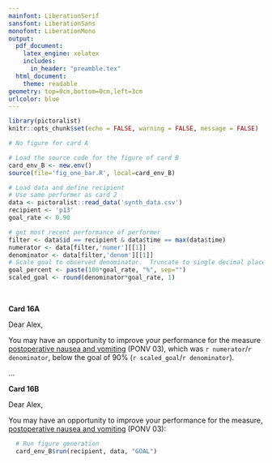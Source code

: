 ```yaml
---
mainfont: LiberationSerif
sansfont: LiberationSans
monofont: LiberationMono
output: 
  pdf_document:
    latex_engine: xelatex
    includes:
      in_header: "preamble.tex"
  html_document:
    theme: readable
geometry: top=0cm,bottom=0cm,left=3cm
urlcolor: blue
---
```


```r
library(pictoralist)
knitr::opts_chunk$set(echo = FALSE, warning = FALSE, message = FALSE)

# No figure for card A

# Load the source code for the figure of card B
card_env_B <- new.env()
source(file='fig_one_bar.R', local=card_env_B)

# Load data and define recipient
# Use same performer as card 2
data <- pictoralist::read_data('synth_data.csv')
recipient <- 'p13'
goal_rate <- 0.90

# get most recent performance of performer
filter <- data$id == recipient & data$time == max(data$time)
numerator <- data[filter,'numer'][[1]]
denominator <- data[filter,'denom'][[1]]
# Scale goal to observed denominator.  Truncate to single decimal place
goal_percent <- paste(100*goal_rate, "%", sep="")
scaled_goal <- round(denominator*goal_rate, 1)
```

<!-- CARD 16A -->
\vspace{2.0cm}\ 

**Card 16A**

Dear Alex,

You may have an opportunity to improve your performance for the measure [postoperative nausea and vomiting](https://mpog.org/files/quality/measures/ponv-03_spec.pdf) (PONV 03), which was `r numerator`/`r denominator`, below the goal of 90% (`r scaled_goal`/`r denominator`).

\signoff
  
\vspace{8.0cm} 
...
\vspace{1.0cm} 

<!-- CARD 16B -->
**Card 16B**

Dear Alex,

You may have an opportunity to improve your performance for the measure, [postoperative nausea and vomiting](https://mpog.org/files/quality/measures/ponv-03_spec.pdf) (PONV 03):

```r
  # Run figure generation
  card_env_B$run(recipient, data, "GOAL")
```

\signoff
